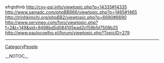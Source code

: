 efrgtdhnb http://cvv-psi.info/viewtopic.php?p=14335#14335 http://www.samadc.com/phpBB666/viewtopic.php?p=1465#1465 http://trinhkimchi.org/phpBB2/viewtopic.php?p=6690#6690 http://www.servineo.com/foro/viewtopic.php?f=2&t=149&sid=9498bd5d084105ead2cf59b1d7508b25 http://www.paulocoelho.pl/forum/viewtopic.php?TopicID=279
----
[[CategoryPeople]]

__NOTOC__
